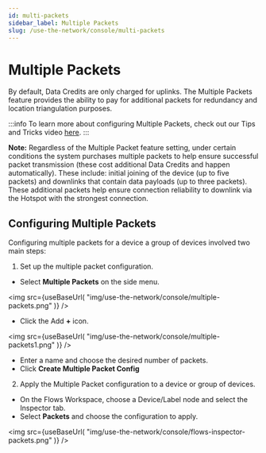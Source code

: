 ```yaml
---
id: multi-packets
sidebar_label: Multiple Packets
slug: /use-the-network/console/multi-packets
---
```


# Multiple Packets


By default, Data Credits are only charged for uplinks. The Multiple Packets feature provides the ability to pay for additional packets for redundancy and location triangulation purposes. 

:::info
To learn more about configuring Multiple Packets, check out our Tips and Tricks video [here](https://youtu.be/xv8aM1oNIEs).
:::

**Note:** Regardless of the Multiple Packet feature setting, under certain conditions the system purchases multiple packets to help ensure successful packet transmission (these cost additional Data Credits and happen automatically). These include: initial joining of the device (up to five packets) and downlinks that contain data payloads (up to three packets). These additional packets help ensure connection reliability to downlink via the Hotspot with the strongest connection.

## Configuring Multiple Packets

Configuring multiple packets for a device a group of devices involved two main steps:

1. Set up the multiple packet configuration.
  - Select **Multiple Packets** on the side menu. 

  <img
  src={useBaseUrl(
    "img/use-the-network/console/multiple-packets.png"
  )}
/>
  
  - Click the Add **+** icon. 

  <img
  src={useBaseUrl(
    "img/use-the-network/console/multiple-packets1.png"
  )}
/>

  - Enter a name and choose the desired number of packets.
  - Click **Create Multiple Packet Config**

2. Apply the Multiple Packet configuration to a device or group of devices.
 - On the Flows Workspace, choose a Device/Label node and select the Inspector tab. 
 - Select **Packets** and choose the configuration to apply.

<img
  src={useBaseUrl(
    "img/use-the-network/console/flows-inspector-packets.png"
  )}
/>
